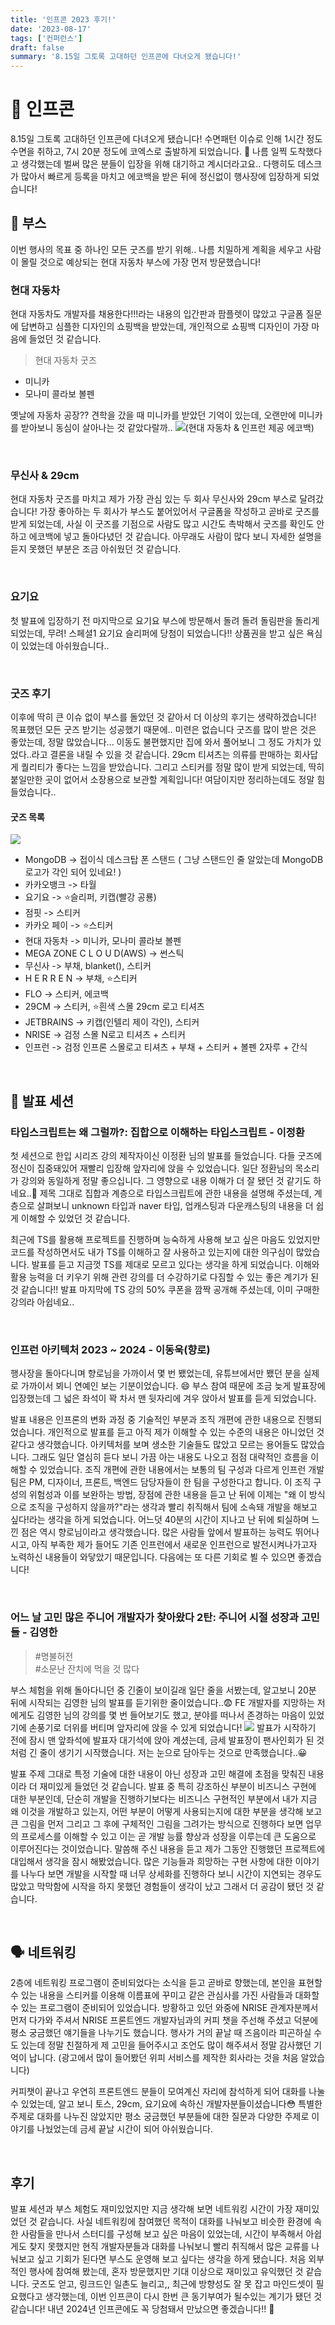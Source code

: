 ```yaml
---
title: '인프콘 2023 후기!'
date: '2023-08-17'
tags: ['컨퍼런스']
draft: false
summary: '8.15일 그토록 고대하던 인프콘에 다녀오게 됐습니다!'
---
```


# 🫡 인프콘
8.15일 그토록 고대하던 인프콘에 다녀오게 됐습니다! 수면패턴 이슈로 인해 1시간 정도 수면을 취하고, 
7시 20분 정도에 코엑스로 출발하게 되었습니다. 🥱 
나름 일찍 도착했다고 생각했는데 벌써 많은 분들이 입장을 위해 대기하고 계시더라고요.. 다행히도 데스크가 많아서 빠르게 등록을 마치고 에코백을 받은 뒤에 정신없이 행사장에 입장하게 되었습니다!

## 🎁 부스
이번 행사의 목표 중 하나인 모든 굿즈를 받기 위해.. 나름 치밀하게 계획을 세우고 사람이 몰릴 것으로 예상되는 현대 자동차 부스에 가장 먼저 방문했습니다!

### 현대 자동차
현대 자동차도 개발자를 채용한다!!!라는 내용의 입간판과 팜플렛이 많았고 구글폼 질문에 답변하고 심플한 디자인의 쇼핑백을 받았는데, 개인적으로 쇼핑백 디자인이 가장 마음에 들었던 것 같습니다. 
>현대 자동차 굿즈
- 미니카
- 모나미 콜라보 볼펜

옛날에 자동차 공장?? 견학을 갔을 때 미니카를 받았던 기억이 있는데, 오랜만에 미니카를 받아보니 동심이 살아나는 것 같았다랄까.. 
![](https://velog.velcdn.com/images/mintmin0320/post/38a6c292-91ee-475e-98ce-2ac2dc85cf94/image.jpeg)(현대 자동차 & 인프런 제공 에코백)

<br/>

### 무신사 & 29cm
현대 자동차 굿즈를 마치고 제가 가장 관심 있는 두 회사 무신사와 29cm 부스로 달려갔습니다!
가장 좋아하는 두 회사가 부스도 붙어있어서 구글폼을 작성하고 곧바로 굿즈를 받게 되었는데, 사실 이 굿즈를 기점으로 사람도 많고 시간도 촉박해서 굿즈를 확인도 안 하고 에코백에 넣고 돌아다녔던 것 같습니다. 아무래도 사람이 많다 보니 자세한 설명을 듣지 못했던 부분은 조금 아쉬웠던 것 같습니다. 

<br/>

### 요기요
첫 발표에 입장하기 전 마지막으로 요기요 부스에 방문해서 돌려 돌려 돌림판을 돌리게 되었는데, 무려! 스페셜1 요기요 슬리퍼에 당첨이 되었습니다!! 상품권을 받고 싶은 욕심이 있었는데 아쉬웠습니다..

<br/>

### 굿즈 후기
이후에 딱히 큰 이슈 없이 부스를 돌았던 것 같아서 더 이상의 후기는 생략하겠습니다! 목표했던 모든 굿즈 받기는 성공했기 때문에.. 미련은 없습니다 굿즈를 많이 받은 것은 좋았는데, 정말 많았습니다... 이동도 불편했지만 집에 와서 풀어보니 그 정도 가치가 있었다..라고 결론을 내릴 수 있을 것 같습니다.
29cm 티셔츠는 의류를 판매하는 회사답게 퀄리티가 좋다는 느낌을 받았습니다. 그리고 스티커를 정말 많이 받게 되었는데, 딱히 붙일만한 곳이 없어서 소장용으로 보관할 계획입니다! 여담이지만 정리하는데도 정말 힘들었습니다..

#### 굿즈 목록
![](https://velog.velcdn.com/images/mintmin0320/post/38034bcd-b645-4e54-97f5-0d412065ccdc/image.jpg)
>
- MongoDB 
-> 접이식 데스크탑 폰 스탠드 ( 그냥 스탠드인 줄 알았는데 MongoDB 로고가 각인 되어 있네요! ) 
- 카카오뱅크
-> 타월
- 요기요 
-> ⭐️슬리퍼, 키캡(빨강 공룡)
- 점핏 
-> 스티커
- 카카오 페이
-> ⭐️스티커
- 현대 자동차 
-> 미니카, 모나미 콜라보 볼펜
- MEGA ZONE C L O U D(AWS) 
-> 썬스틱
- 무신사 
-> 부채, blanket(), 스티커
- H E R R E N
-> 부채, ⭐️스티커
- FLO 
-> 스티커, 에코백
- 29CM 
-> 스티커, ⭐️흰색 스몰 29cm 로고 티셔츠
- JETBRAINS
-> 키캡(인텔리 제이 각인), 스티커
- NRISE 
-> 검정 스몰 N로고 티셔츠 + 스티커
- 인프런 
-> 검정 인프론 스몰로고 티셔츠 + 부채 + 스티커 + 볼펜 2자루 + 간식



<br/>

## 📢 발표 세션

### 타입스크립트는 왜 그럴까?: 집합으로 이해하는 타입스크립트 - 이정환
첫 세션으로 한입 시리즈 강의 제작자이신 이정환 님의 발표를 들었습니다. 다들 굿즈에 정신이 집중돼있어 재빨리 입장해 앞자리에 앉을 수 있었습니다. 일단 정환님의 목소리가 강의와 동일하게 정말 좋으십니다. 그 영향으로 내용 이해가 더 잘 됐던 것 같기도 하네요..🤔 제목 그대로 집합과 계층으로 타입스크립트에 관한 내용을 설명해 주셨는데, 계층으로 살펴보니 unknown 타입과 naver 타입, 업캐스팅과 다운캐스팅의 내용을 더 쉽게 이해할 수 있었던 것 같습니다.

최근에 TS를 활용해 프로젝트를 진행하며 능숙하게 사용해 보고 싶은 마음도 있었지만 코드를 작성하면서도 내가 TS를 이해하고 잘 사용하고 있는지에 대한 의구심이 많았습니다. 발표를 듣고 지금껏 TS를 제대로 모르고 있다는 생각을 하게 되었습니다. 이해와 활용 능력을 더 키우기 위해 관련 강의를 더 수강하기로 다짐할 수 있는 좋은 계기가 된 것 같습니다!!
발표 마지막에 TS 강의 50% 쿠폰을 깜짝 공개해 주셨는데, 이미 구매한 강의라 아쉽네요..

<br/>

### 인프런 아키텍처 2023 ~ 2024 - 이동욱(향로)
행사장을 돌아다니며 향로님을 가까이서 몇 번 뵀었는데, 유튜브에서만 뵀던 분을 실제로 가까이서 뵈니 연예인 보는 기분이었습니다. 😄 부스 참여 때문에 조금 늦게 발표장에 입장했는데 그 넓은 좌석이 꽉 차서 맨 뒷자리에 겨우 앉아서 발표를 듣게 되었습니다.

발표 내용은 인프론의 변화 과정 중 기술적인 부분과 조직 개편에 관한 내용으로 진행되었습니다. 개인적으로 발표를 듣고 아직 제가 이해할 수 있는 수준의 내용은 아니었던 것 같다고 생각했습니다. 아키텍처를 보며 생소한 기술들도 많았고 모르는 용어들도 많았습니다. 그래도 일단 열심히 듣다 보니 가끔 아는 내용도 나오고 점점 대략적인 흐름을 이해할 수 있었습니다.
조직 개편에 관한 내용에서는 보통의 팀 구성과 다르게 인프런 개발팀은 PM, 디자이너, 프론트, 백엔드 담당자들이 한 팀을 구성한다고 합니다. 이 조직 구성의 위험성과 이를 보완하는 방법, 장점에 관한 내용을 듣고 난 뒤에 이제는 "왜 이 방식으로 조직을 구성하지 않을까?"라는 생각과 빨리 취직해서 팀에 소속돼 개발을 해보고 싶다!라는 생각을 하게 되었습니다. 어느덧 40분의 시간이 지나고 난 뒤에 퇴실하며 느낀 점은 역시 향로님이라고 생각했습니다. 많은 사람들 앞에서 발표하는 능력도 뛰어나시고, 아직 부족한 제가 들어도 기존 인프런에서 새로운 인프런으로 발전시켜나가고자 노력하신 내용들이 와닿았기 때문입니다. 다음에는 또 다른 기회로 뵐 수 있으면 좋겠습니다!

<br/>

### 어느 날 고민 많은 주니어 개발자가 찾아왔다 2탄: 주니어 시절 성장과 고민들 - 김영한
>#명불허전 <br/>#소문난 잔치에 먹을 것 많다

부스 체험을 위해 돌아다니던 중 긴줄이 보이길래 일단 줄을 서봤는데, 알고보니 20분 뒤에 시작되는 김영한 님의 발표를 듣기위한 줄이었습니다..😨 FE 개발자를 지망하는 저에게도 김영한 님의 강의를 몇 번 들어보기도 했고, 분야를 떠나서 존경하는 마음이 있었기에 손풍기로 더위를 버티며 앞자리에 앉을 수 있게 되었습니다!
![](https://velog.velcdn.com/images/mintmin0320/post/340e6615-1b3e-418d-b7c9-4da92305dfa9/image.png) 발표가 시작하기 전에 잠시 맨 앞좌석에 발표자 대기석에 앉아 계셨는데, 금세 발표장이 팬사인회가 된 것처럼 긴 줄이 생기기 시작했습니다. 저는 눈으로 담아두는 것으로 만족했습니다..😀

발표 주제 그대로 특정 기술에 대한 내용이 아닌 성장과 고민 해결에 초점을 맞춰진 내용이라 더 재미있게 들었던 것 같습니다. 발표 중 특히 강조하신 부분이 비즈니스 구현에 대한 부분인데, 단순히 개발을 진행하기보다는 비즈니스 구현적인 부분에서 내가 지금 왜 이것을 개발하고 있는지, 어떤 부분이 어떻게 사용되는지에 대한 부분을 생각해 보고 큰 그림을 먼저 그리고 그 후에 구체적인 그림을 그려가는 방식으로 진행하다 보면 업무의 프로세스를 이해할 수 있고 이는 곧 개발 능률 향상과 성장을 이루는데 큰 도움으로 이루어진다는 것이었습니다. 말씀해 주신 내용을 듣고 제가 그동안 진행했던 프로젝트에 대입해서 생각을 잠시 해봤었습니다. 많은 기능들과 희망하는 구현 사항에 대한 이야기를 나누다 보면 개발을 시작할 때 너무 상세화를 진행하다 보니 시간이 지연되는 경우도 많았고 막막함에 시작을 하지 못했던 경험들이 생각이 났고 그래서 더 공감이 됐던 것 같습니다.


<br/>

## 🗣️ 네트워킹
2층에 네트워킹 프로그램이 준비되었다는 소식을 듣고 곧바로 향했는데, 본인을 표현할 수 있는 내용을 스티커를 이용해 이름표에 꾸미고 같은 관심사를 가진 사람들과 대화할 수 있는 프로그램이 준비되어 있었습니다. 방황하고 있던 와중에 NRISE 관계자분께서 먼저 다가와 주셔서 NRISE 프론트엔드 개발자님과의 커피 챗을 주선해 주셨고 덕분에 평소 궁금했던 얘기들을 나누기도 했습니다. 행사가 거의 끝날 때 즈음이라 피곤하실 수도 있는데 정말 친절하게 제 고민을 들어주시고 조언도 많이 해주셔서 정말 감사했던 기억이 납니다.
(광고에서 많이 들어봤던 위피 서비스를 제작한 회사라는 것을 처음 알았습니다)

커피챗이 끝나고 우연히 프론트엔드 분들이 모여계신 자리에 참석하게 되어 대화를 나눌 수 있었는데, 알고 보니 토스, 29cm, 요기요에 속하신 개발자분들이셨습니다😳 특별한 주제로 대화를 나누진 않았지만 평소 궁금했던 부분들에 대한 질문과 다양한 주제로 이야기를 나눴었는데 금세 끝날 시간이 되어 아쉬웠습니다.

<br/>

## 후기
발표 세션과 부스 체험도 재미있었지만 지금 생각해 보면 네트워킹 시간이 가장 재미있었던 것 같습니다. 사실 네트워킹에 참여했던 목적이 대화를 나눠보고 비슷한 환경에 속한 사람들을 만나서 스터디를 구성해 보고 싶은 마음이 있었는데, 시간이 부족해서 아쉽게도 찾지 못했지만 현직 개발자분들과 대화를 나눠보니 빨리 취직해서 많은 교류를 나눠보고 싶고 기회가 된다면 부스도 운영해 보고 싶다는 생각을 하게 됐습니다. 처음 외부적인 행사에 참여해 봤는데, 혼자 방문했지만 기대 이상으로 재미있고 유익했던 것 같습니다. 굿즈도 얻고, 링크드인 일촌도 늘리고,, 최근에 방향성도 잘 못 잡고 마인드셋이 필요했다고 생각했는데, 이번 인프콘이 다시 한번 큰 동기부여가 될수있는 계기가 됐던 것 같습니다!
내년 2024년 인프콘에도 꼭 당첨돼서 만났으면 좋겠습니다!! 🫡

<br/><br/>